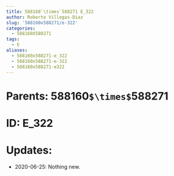 ```yaml
---
title: 588160`\times`588271 E_322
author: Roberto Villegas-Diaz
slug: '588160x588271/e-322'
categories:
  - 588160X588271
tags:
  - E
aliases:
  - 588160x588271-e_322
  - 588160x588271-e-322
  - 588160x588271-e322
---
```


# **Parents**: 588160`$\times$`588271
# **ID**: E_322
# **Updates**: 
 - 2020-06-25: Nothing new.
